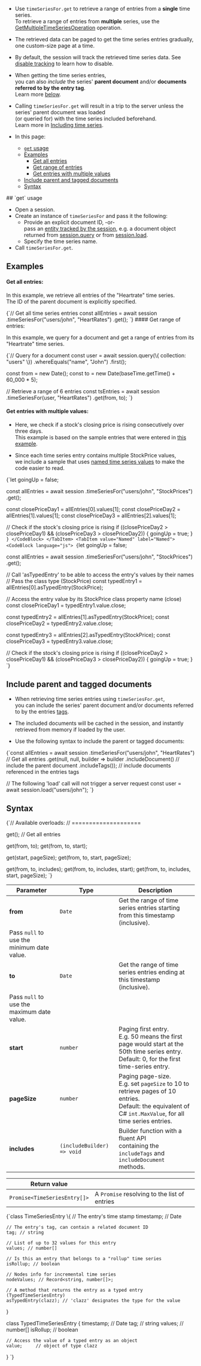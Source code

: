 
<Admonition type="note" title="">

* Use `timeSeriesFor.get` to retrieve a range of entries from a **single** time series.  
  To retrieve a range of entries from **multiple** series, 
  use the [GetMultipleTimeSeriesOperation](../../../../../document-extensions/timeseries/client-api/operations/get.mdx#getmultipletimeseriesoperation) operation.

* The retrieved data can be paged to get the time series entries gradually, one custom-size page at a time.

* By default, the session will track the retrieved time series data. 
  See [disable tracking](../../../../../client-api/session/configuration/how-to-disable-tracking.mdx) to learn how to disable.

* When getting the time series entries,  
  you can also _include_ the series' **parent document** and/or **documents referred to by the entry tag**.  
  Learn more [below](../../../../../document-extensions/timeseries/client-api/session/get/get-entries.mdx#include-parent-and-tagged-documents).

* Calling `timeSeriesFor.get` will result in a trip to the server unless the series' parent document was loaded  
  (or queried for) with the time series included beforehand.  
  Learn more in [Including time series](../../../../../document-extensions/timeseries/client-api/session/include/overview.mdx).

* In this page:  
  * [`get` usage](../../../../../document-extensions/timeseries/client-api/session/get/get-entries.mdx#get-usage)
  * [Examples](../../../../../document-extensions/timeseries/client-api/session/get/get-entries.mdx#examples)
     * [Get all entries](../../../../../document-extensions/timeseries/client-api/session/get/get-entries.mdx#get-all-entries)
     * [Get range of entries](../../../../../document-extensions/timeseries/client-api/session/get/get-entries.mdx#get-range-of-entries)
     * [Get entries with multiple values](../../../../../document-extensions/timeseries/client-api/session/get/get-entries.mdx#get-entries-with-multiple-values)
  * [Include parent and tagged documents](../../../../../document-extensions/timeseries/client-api/session/get/get-entries.mdx#include-parent-and-tagged-documents)
  * [Syntax](../../../../../document-extensions/timeseries/client-api/session/get/get-entries.mdx#syntax)

</Admonition>
## `get` usage 

* Open a session.  
* Create an instance of `timeSeriesFor` and pass it the following:
    * Provide an explicit document ID, -or-  
      pass an [entity tracked by the session](../../../../../client-api/session/what-is-a-session-and-how-does-it-work.mdx#unit-of-work-pattern),
      e.g. a document object returned from [session.query](../../../../../client-api/session/querying/how-to-query.mdx) or from [session.load](../../../../../client-api/session/loading-entities.mdx#load).
    * Specify the time series name.
* Call `timeSeriesFor.get`.



## Examples

#### Get all entries:

In this example, we retrieve all entries of the "Heartrate" time series.  
The ID of the parent document is explicitly specified.  

<TabItem value="get_Entries_1" label="get_Entries_1">
<CodeBlock language="js">
{`// Get all time series entries
const allEntries = await session
    .timeSeriesFor("users/john", "HeartRates")
    .get();
`}
</CodeBlock>
</TabItem>
#### Get range of entries:

In this example, we query for a document and get a range of entries from its "Heartrate" time series.

<TabItem value="get_Entries_2" label="get_Entries_2">
<CodeBlock language="js">
{`// Query for a document
const user = await session.query(\{ collection: "users" \})
    .whereEquals("name", "John")
    .first();

const from = new Date();
const to = new Date(baseTime.getTime() + 60_000 * 5);

// Retrieve a range of 6 entries
const tsEntries = await session
    .timeSeriesFor(user, "HeartRates")
    .get(from, to);
`}
</CodeBlock>
</TabItem>
#### Get entries with multiple values:

* Here, we check if a stock's closing price is rising consecutively over three days.  
  This example is based on the sample entries that were entered in [this example](../../../../../document-extensions/timeseries/client-api/session/append.mdx#append-entries-with-multiple-values).

* Since each time series entry contains multiple StockPrice values,  
  we include a sample that uses [named time series values](../../../../../document-extensions/timeseries/client-api/named-time-series-values.mdx)
  to make the code easier to read.

<Tabs groupId='languageSyntax'>
<TabItem value="Native" label="Native">
<CodeBlock language="js">
{`let goingUp = false;

const allEntries = await session
    .timeSeriesFor("users/john", "StockPrices")
    .get();
    
const closePriceDay1 = allEntries[0].values[1];
const closePriceDay2 = allEntries[1].values[1];
const closePriceDay3 = allEntries[2].values[1];

// Check if the stock's closing price is rising
if ((closePriceDay2 > closePriceDay1) && (closePriceDay3 > closePriceDay2)) {
        goingUp = true;
}
`}
</CodeBlock>
</TabItem>
<TabItem value="Named" label="Named">
<CodeBlock language="js">
{`let goingUp = false;

const allEntries = await session
    .timeSeriesFor("users/john", "StockPrices")
    .get();

// Call 'asTypedEntry' to be able to access the entry's values by their names
// Pass the class type (StockPrice)
const typedEntry1 = allEntries[0].asTypedEntry(StockPrice);

// Access the entry value by its StockPrice class property name (close)
const closePriceDay1 = typedEntry1.value.close;

const typedEntry2 = allEntries[1].asTypedEntry(StockPrice);
const closePriceDay2 = typedEntry2.value.close;

const typedEntry3 = allEntries[2].asTypedEntry(StockPrice);
const closePriceDay3 = typedEntry3.value.close;

// Check if the stock's closing price is rising
if ((closePriceDay2 > closePriceDay1) && (closePriceDay3 > closePriceDay2)) {
    goingUp = true;
}
`}
</CodeBlock>
</TabItem>
</Tabs>



## Include parent and tagged documents

* When retrieving time series entries using `timeSeriesFor.get`,  
  you can include the series' parent document and/or documents referred to by the entries [tags](../../../../../document-extensions/timeseries/overview.mdx#tags).  

* The included documents will be cached in the session, and instantly retrieved from memory if loaded by the user.

* Use the following syntax to include the parent or tagged documents:

<TabItem value="get_Entries_4" label="get_Entries_4">
<CodeBlock language="js">
{`const allEntries = await session
    .timeSeriesFor("users/john", "HeartRates")
     // Get all entries
    .get(null, null, builder => builder
        .includeDocument() // include the parent document
        .includeTags());   // include documents referenced in the entries tags
    
// The following 'load' call will not trigger a server request
const user = await session.load("users/john");
`}
</CodeBlock>
</TabItem>



## Syntax

<TabItem value="syntax_1" label="syntax_1">
<CodeBlock language="js">
{`// Available overloads:
// ====================

get(); // Get all entries

get(from, to);
get(from, to, start);

get(start, pageSize);
get(from, to, start, pageSize);

get(from, to, includes);
get(from, to, includes, start);
get(from, to, includes, start, pageSize);
`}
</CodeBlock>
</TabItem>




| Parameter        | Type                       | Description                                                                                                                                                   |
|------------------|----------------------------|---------------------------------------------------------------------------------------------------------------------------------------------------------------|
| **from**         | `Date`                     | Get the range of time series entries starting from this timestamp (inclusive).
Pass `null` to use the minimum date value.                                 |
| **to**           | `Date`                     | Get the range of time series entries ending at this timestamp (inclusive).
Pass `null` to use the maximum date value.                                     |
| **start**        | `number`                   | Paging first entry.<br/>E.g. 50 means the first page would start at the 50th time series entry. <br/> Default: 0, for the first time-series entry.              |
| **pageSize**     | `number`                   | Paging page-size.<br/>E.g. set `pageSize` to 10 to retrieve pages of 10 entries.<br/>Default: the equivalent of C# `int.MaxValue`, for all time series entries. |
| **includes**     | `(includeBuilder) => void` | Builder function with a fluent API<br/>containing the `includeTags` and `includeDocument` methods.                                                             |

| Return value                 |                                              |
|------------------------------|----------------------------------------------|
| `Promise<TimeSeriesEntry[]>` | A `Promise` resolving to the list of entries |

<TabItem value="syntax_2" label="syntax_2">
<CodeBlock language="js">
{`class TimeSeriesEntry \{
    // The entry's time stamp
    timestamp; // Date
    
    // The entry's tag, can contain a related document ID
    tag; // string
    
    // List of up to 32 values for this entry
    values; // number[]
    
    // Is this an entry that belongs to a "rollup" time series
    isRollup; // boolean
    
    // Nodes info for incremental time series
    nodeValues; // Record<string, number[]>;
    
    // A method that returns the entry as a typed entry (TypedTimeSeriesEntry)
    asTypedEntry(clazz); // 'clazz' designates the type for the value  
\}

class TypedTimeSeriesEntry \{
    timestamp; // Date
    tag;       // string
    values;    // number[]
    isRollup;  // boolean
    
    // Access the value of a typed entry as an object
    value;     // object of type clazz
\}
`}
</CodeBlock>
</TabItem>




